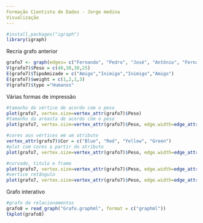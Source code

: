 ```yaml
---
Formação Cientista de Dados - Jorge medina
Visualização
---
```

```r
#install.packages("igraph")
library(igraph)
```
Recria grafo anterior
```r
grafo7 <- graph(edges= c("Fernando", "Pedro", "José", "Antônio", "Fernando", "José","Fernando", "Antônio"))
V(grafo7)$Peso = c(40,30,30,25)
E(grafo7)$TipoAmizade = c("Amigo","Inimigo","Inimigo","Amigo")
E(grafo7)$weight = c(1,2,1,3)
V(grafo7)$type ="Humanos"
```
Várias formas de impressão
```r
#tamanho do vértice de acordo com o peso
plot(grafo7, vertex.size=vertex_attr(grafo7)$Peso)
#tamanho da areasta de acordo com o peso
plot(grafo7, vertex.size=vertex_attr(grafo7)$Peso, edge.width=edge_attr(grafo7)$weight)
```

```r
#cores aos vértices em um atributo
vertex_attr(grafo7)$Cor = c("Blue", "Red", "Yellow", "Green")
#plot com cores a partir do atributo
plot(grafo7, vertex.size=vertex_attr(grafo7)$Peso, edge.width=edge_attr(grafo7)$weight, vertex.color= vertex_attr(grafo7)$Cor)
```

```r
#curvado, titulo e frame
plot(grafo7, vertex.size=vertex_attr(grafo7)$Peso, edge.width=edge_attr(grafo7)$weight, vertex.color= vertex_attr(grafo7)$Cor, edge.curved=0.4, frame=TRUE, main="Grafo")
#vertice retângulo
plot(grafo7, vertex.size=vertex_attr(grafo7)$Peso, edge.width=edge_attr(grafo7)$weight, vertex.color= vertex_attr(grafo7)$Cor, edge.curved=0.4, frame=TRUE, main="Grafo", vertex.shape="square")
```
Grafo interativo
```r
#grafo de relacionamentos
grafo8 = read_graph("Grafo.graphml", format = c("graphml"))
tkplot(grafo8)
```

